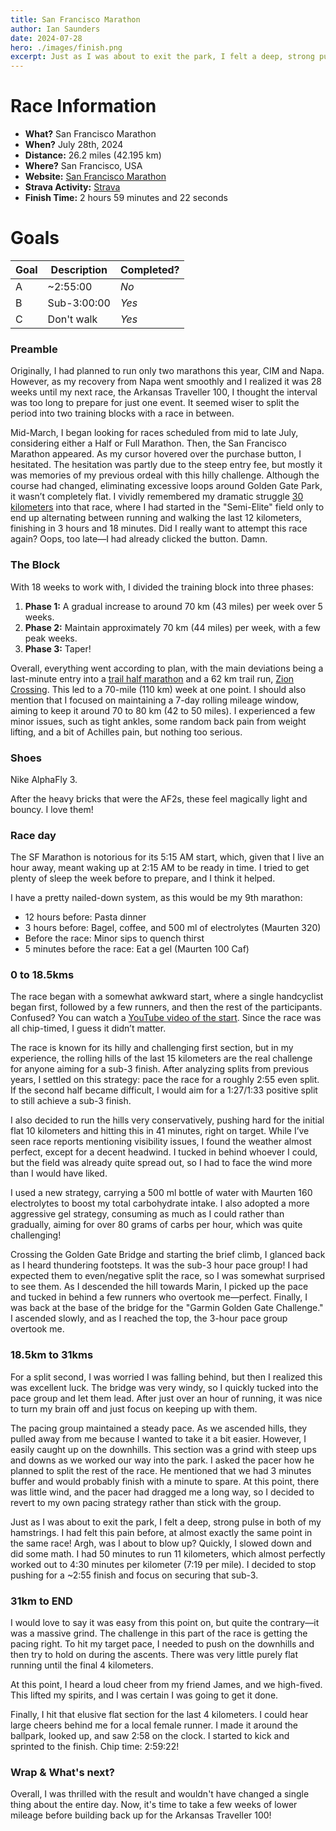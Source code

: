 ```yaml
---
title: San Francisco Marathon
author: Ian Saunders
date: 2024-07-28
hero: ./images/finish.png
excerpt: Just as I was about to exit the park, I felt a deep, strong pulse in both of my hamstrings. 
--- 
```


# Race Information
* **What?** San Francisco Marathon
* **When?** July 28th, 2024
* **Distance:** 26.2 miles (42.195 km)
* **Where?** San Francisco, USA
* **Website:** [San Francisco Marathon](https://www.thesfmarathon.com/)
* **Strava Activity:** [Strava](https://www.strava.com/activities/12003440018/overview)
* **Finish Time:** 2 hours 59 minutes and 22 seconds

# Goals
| Goal | Description | Completed? |
|------|-------------|------------|
| A    | ~2:55:00      | *No*      |
| B    | Sub-3:00:00   | *Yes*       |
| C    | Don't walk    | *Yes*       |

### Preamble

Originally, I had planned to run only two marathons this year, CIM and Napa. However, as my recovery from Napa went smoothly and I realized it was 28 weeks until my next race, the Arkansas Traveller 100, I thought the interval was too long to prepare for just one event. It seemed wiser to split the period into two training blocks with a race in between.

Mid-March, I began looking for races scheduled from mid to late July, considering either a Half or Full Marathon. Then, the San Francisco Marathon appeared. As my cursor hovered over the purchase button, I hesitated. The hesitation was partly due to the steep entry fee, but mostly it was memories of my previous ordeal with this hilly challenge. Although the course had changed, eliminating excessive loops around Golden Gate Park, it wasn’t completely flat. I vividly remembered my dramatic struggle [30 kilometers](https://www.strava.com/activities/2570658946/overview) into that race, where I had started in the "Semi-Elite" field only to end up alternating between running and walking the last 12 kilometers, finishing in 3 hours and 18 minutes. Did I really want to attempt this race again? Oops, too late—I had already clicked the button. Damn.


### The Block

With 18 weeks to work with, I divided the training block into three phases:
1. **Phase 1:** A gradual increase to around 70 km (43 miles) per week over 5 weeks.
2. **Phase 2:** Maintain approximately 70 km (44 miles) per week, with a few peak weeks.
3. **Phase 3:** Taper!

Overall, everything went according to plan, with the main deviations being a last-minute entry into a [trail half marathon](https://ultra-daemon.com/texas-switchback) and a 62 km trail run, [Zion Crossing](https://ultra-daemon.com/zion-crossing). This led to a 70-mile (110 km) week at one point. I should also mention that I focused on maintaining a 7-day rolling mileage window, aiming to keep it around 70 to 80 km (42 to 50 miles). I experienced a few minor issues, such as tight ankles, some random back pain from weight lifting, and a bit of Achilles pain, but nothing too serious.

### Shoes

Nike AlphaFly 3.

After the heavy bricks that were the AF2s, these feel magically light and bouncy. I love them!

### Race day

The SF Marathon is notorious for its 5:15 AM start, which, given that I live an hour away, meant waking up at 2:15 AM to be ready in time. I tried to get plenty of sleep the week before to prepare, and I think it helped.

I have a pretty nailed-down system, as this would be my 9th marathon:
- 12 hours before: Pasta dinner
- 3 hours before: Bagel, coffee, and 500 ml of electrolytes (Maurten 320)
- Before the race: Minor sips to quench thirst
- 5 minutes before the race: Eat a gel (Maurten 100 Caf)

### 0 to 18.5kms

The race began with a somewhat awkward start, where a single handcyclist began first, followed by a few runners, and then the rest of the participants. Confused? You can watch a [YouTube video of the start](https://youtu.be/mYUM5s0V20k?t=197). Since the race was all chip-timed, I guess it didn’t matter.

The race is known for its hilly and challenging first section, but in my experience, the rolling hills of the last 15 kilometers are the real challenge for anyone aiming for a sub-3 finish. After analyzing splits from previous years, I settled on this strategy: pace the race for a roughly 2:55 even split. If the second half became difficult, I would aim for a 1:27/1:33 positive split to still achieve a sub-3 finish.

I also decided to run the hills very conservatively, pushing hard for the initial flat 10 kilometers and hitting this in 41 minutes, right on target. While I’ve seen race reports mentioning visibility issues, I found the weather almost perfect, except for a decent headwind. I tucked in behind whoever I could, but the field was already quite spread out, so I had to face the wind more than I would have liked.

I used a new strategy, carrying a 500 ml bottle of water with Maurten 160 electrolytes to boost my total carbohydrate intake. I also adopted a more aggressive gel strategy, consuming as much as I could rather than gradually, aiming for over 80 grams of carbs per hour, which was quite challenging!

Crossing the Golden Gate Bridge and starting the brief climb, I glanced back as I heard thundering footsteps. It was the sub-3 hour pace group! I had expected them to even/negative split the race, so I was somewhat surprised to see them. As I descended the hill towards Marin, I picked up the pace and tucked in behind a few runners who overtook me—perfect. Finally, I was back at the base of the bridge for the "Garmin Golden Gate Challenge." I ascended slowly, and as I reached the top, the 3-hour pace group overtook me.


### 18.5km to 31kms

For a split second, I was worried I was falling behind, but then I realized this was excellent luck. The bridge was very windy, so I quickly tucked into the pace group and let them lead. After just over an hour of running, it was nice to turn my brain off and just focus on keeping up with them.

The pacing group maintained a steady pace. As we ascended hills, they pulled away from me because I wanted to take it a bit easier. However, I easily caught up on the downhills. This section was a grind with steep ups and downs as we worked our way into the park. I asked the pacer how he planned to split the rest of the race. He mentioned that we had 3 minutes buffer and would probably finish with a minute to spare. At this point, there was little wind, and the pacer had dragged me a long way, so I decided to revert to my own pacing strategy rather than stick with the group.

Just as I was about to exit the park, I felt a deep, strong pulse in both of my hamstrings. I had felt this pain before, at almost exactly the same point in the same race! Argh, was I about to blow up? Quickly, I slowed down and did some math. I had 50 minutes to run 11 kilometers, which almost perfectly worked out to 4:30 minutes per kilometer (7:19 per mile). I decided to stop pushing for a ~2:55 finish and focus on securing that sub-3.

### 31km to END

I would love to say it was easy from this point on, but quite the contrary—it was a massive grind. The challenge in this part of the race is getting the pacing right. To hit my target pace, I needed to push on the downhills and then try to hold on during the ascents. There was very little purely flat running until the final 4 kilometers.

At this point, I heard a loud cheer from my friend James, and we high-fived. This lifted my spirits, and I was certain I was going to get it done.

Finally, I hit that elusive flat section for the last 4 kilometers. I could hear large cheers behind me for a local female runner. I made it around the ballpark, looked up, and saw 2:58 on the clock. I started to kick and sprinted to the finish. Chip time: 2:59:22!

### Wrap & What's next?

Overall, I was thrilled with the result and wouldn't have changed a single thing about the entire day. Now, it's time to take a few weeks of lower mileage before building back up for the Arkansas Traveller 100!